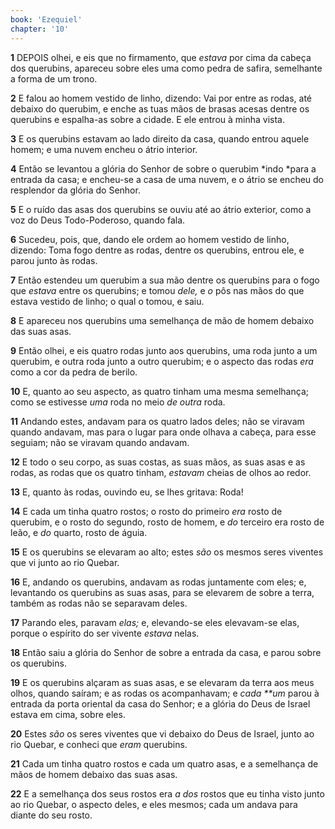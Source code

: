 ```yaml
---
book: 'Ezequiel'
chapter: '10'
---
```


**1** DEPOIS olhei, e eis que no firmamento, que _estava_ por cima da cabeça dos querubins, apareceu sobre eles uma como pedra de safira, semelhante a forma de um trono.

**2** E falou ao homem vestido de linho, dizendo: Vai por entre as rodas, até debaixo do querubim, e enche as tuas mãos de brasas acesas dentre os querubins e espalha-as sobre a cidade. E ele entrou à minha vista.

**3** E os querubins estavam ao lado direito da casa, quando entrou aquele homem; e uma nuvem encheu o átrio interior.

**4** Então se levantou a glória do Senhor de sobre o querubim *indo *para a entrada da casa; e encheu-se a casa de uma nuvem, e o átrio se encheu do resplendor da glória do Senhor.

**5** E o ruído das asas dos querubins se ouviu até ao átrio exterior, como a voz do Deus Todo-Poderoso, quando fala.

**6** Sucedeu, pois, que, dando ele ordem ao homem vestido de linho, dizendo: Toma fogo dentre as rodas, dentre os querubins, entrou ele, e parou junto às rodas.

**7** Então estendeu um querubim a sua mão dentre os querubins para o fogo que _estava_ entre os querubins; e tomou _dele,_ e _o_ pôs nas mãos do que estava vestido de linho; o qual o tomou, e saiu.

**8** E apareceu nos querubins uma semelhança de mão de homem debaixo das suas asas.

**9** Então olhei, e eis quatro rodas junto aos querubins, uma roda junto a um querubim, e outra roda junto a outro querubim; e o aspecto das rodas _era_ como a cor da pedra de berilo.

**10** E, quanto ao seu aspecto, as quatro tinham uma mesma semelhança; como se estivesse _uma_ roda no meio _de outra_ roda.

**11** Andando estes, andavam para os quatro lados deles; não se viravam quando andavam, mas para o lugar para onde olhava a cabeça, para esse seguiam; não se viravam quando andavam.

**12** E todo o seu corpo, as suas costas, as suas mãos, as suas asas e as rodas, as rodas que os quatro tinham, _estavam_ cheias de olhos ao redor.

**13** E, quanto às rodas, ouvindo eu, se lhes gritava: Roda!

**14** E cada um tinha quatro rostos; o rosto do primeiro _era_ rosto de querubim, e o rosto do segundo, rosto de homem, e _do_ terceiro era rosto de leão, e _do_ quarto, rosto de águia.

**15** E os querubins se elevaram ao alto; estes _são_ os mesmos seres viventes que vi junto ao rio Quebar.

**16** E, andando os querubins, andavam as rodas juntamente com eles; e, levantando os querubins as suas asas, para se elevarem de sobre a terra, também as rodas não se separavam deles.

**17** Parando eles, paravam _elas;_ e, elevando-se eles elevavam-se elas, porque o espírito do ser vivente _estava_ nelas.

**18** Então saiu a glória do Senhor de sobre a entrada da casa, e parou sobre os querubins.

**19** E os querubins alçaram as suas asas, e se elevaram da terra aos meus olhos, quando saíram; e as rodas os acompanhavam; e _cada \*\*um_ parou à entrada da porta oriental da casa do Senhor; e a glória do Deus de Israel estava em cima, sobre eles.

**20** Estes _são_ os seres viventes que vi debaixo do Deus de Israel, junto ao rio Quebar, e conheci que _eram_ querubins.

**21** Cada um tinha quatro rostos e cada um quatro asas, e a semelhança de mãos de homem debaixo das suas asas.

**22** E a semelhança dos seus rostos era _a dos_ rostos que eu tinha visto junto ao rio Quebar, o aspecto deles, e eles mesmos; cada um andava para diante do seu rosto.
